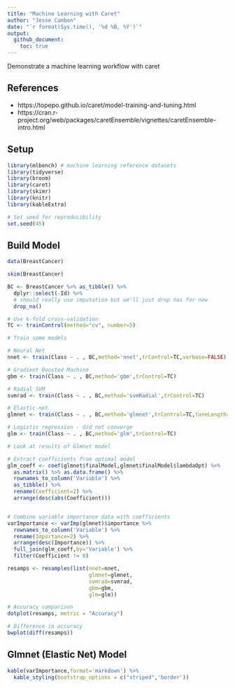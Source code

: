 ---
title: "Machine Learning with Caret"
author: "Jesse Cambon"
date: "`r format(Sys.time(), '%d %B, %Y')`"
output:
  github_document:
    toc: true
---

Demonstrate a machine learning workflow with caret

## References
* https://topepo.github.io/caret/model-training-and-tuning.html
* https://cran.r-project.org/web/packages/caretEnsemble/vignettes/caretEnsemble-intro.html 

## Setup

```{r setup,warning=F,message=F}
library(mlbench) # machine learning reference datasets
library(tidyverse)
library(broom)
library(caret)
library(skimr)
library(knitr)
library(kableExtra)

# Set seed for reproducibility
set.seed(45)
```



## Build Model

```{r models,message=F,results=F,warning=F}
data(BreastCancer)

skim(BreastCancer)

BC <- BreastCancer %>% as_tibble() %>%
  dplyr::select(-Id) %>%
  # should really use imputation but we'll just drop nas for now
  drop_na() 

# Use k-fold cross-validation
TC <- trainControl(method="cv", number=5)

# Train some models

# Neural Net
nnet <- train(Class ~ . , BC,method='nnet',trControl=TC,verbose=FALSE)

# Gradient Boosted Machine
gbm <- train(Class ~ . , BC,method='gbm',trControl=TC)

# Radial SVM
svmrad <- train(Class ~ . , BC,method='svmRadial',trControl=TC)

# Elastic-net
glmnet <- train(Class ~ . , BC,method='glmnet',trControl=TC,tuneLength=5)

# Logistic regression - did not converge
glm <- train(Class ~ . , BC,method='glm',trControl=TC)

```


```{r}

# Look at results of Glmnet model

# Extract coefficients from optimal model
glm_coeff <- coef(glmnet$finalModel,glmnet$finalModel$lambdaOpt) %>% 
  as.matrix() %>% as.data.frame() %>%
  rownames_to_column('Variable') %>%
  as_tibble() %>%
  rename(Coefficient=2) %>%
  arrange(desc(abs(Coefficient)))


# Combine variable importance data with coefficients
varImportance <- varImp(glmnet)$importance %>% 
  rownames_to_column('Variable') %>%
  rename(Importance=2) %>%
  arrange(desc(Importance)) %>%
  full_join(glm_coeff,by='Variable') %>%
  filter(Coefficient != 0) 
```




```{r results}
resamps <- resamples(list(nnet=nnet,
                          glmnet=glmnet,
                          svmrad=svmrad,
                          gbm=gbm,
                          glm=glm))

# Accuracy comparison
dotplot(resamps, metric = "Accuracy")

# Difference in accuracy
bwplot(diff(resamps))
```

## Glmnet (Elastic Net) Model

```{r,results='asis',warning=F,message=F}
kable(varImportance,format='markdown') %>%
  kable_styling(bootstrap_options = c("striped",'border'))
```
